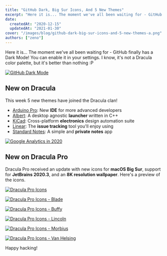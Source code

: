 ```yaml
---
title: "GitHub Dark, Big Sur Icons, And 5 New Themes"
excerpt: "Here it is... The moment we've all been waiting for - GitHub finally has a Dark Mode! You can enable it in your settings. I know, it's not a Dracula color palette, but it's better than nothing :P"
date:
  createdAt: "2020-12-15"
  updatedAt: "2021-01-30"
cover: "/images/blog/github-dark-big-sur-icons-and-5-new-themes-a.png"
authors: ["zeno"]
---
```


Here it is... The moment we've all been waiting for - GitHub finally has a Dark Mode! You can enable it in your settings. I know, it's not a Dracula color palette, but it's better than nothing :P

[![GitHub Dark Mode](/images/blog/github-dark-big-sur-icons-and-5-new-themes-a.png)](https://github.com/settings/appearance)

## New on Dracula

This week 5 new themes have joined the Dracula clan!

- [Arduino Pro](/arduino-pro-ide): New **IDE** for more advanced developers
- [Albert](/albert): A desktop agnostic **launcher** written in C++
- [KiCad](/kicad): Cross-platform **electronics** design automation suite
- [Linear](/linear): The **issue tracking** tool you'll enjoy using
- [Standard Notes](/standard-notes): A simple and **private notes** app

[![Google Analytics in 2020](/images/blog/github-dark-big-sur-icons-and-5-new-themes-b.png)](/standard-notes)

## New on Dracula Pro

Dracula Pro received an update with new icons for **macOS Big Sur**, support for **JetBrains 2020.3**, and an **8K resolution wallpaper**. Here's a preview of the icons.

[![Dracula Pro Icons](/images/blog/github-dark-big-sur-icons-and-5-new-themes-c.jpg)](/pro)

[![Dracula Pro Icons - Blade](/images/blog/github-dark-big-sur-icons-and-5-new-themes-d.jpg)](/pro)

[![Dracula Pro Icons - Buffy](/images/blog/github-dark-big-sur-icons-and-5-new-themes-e.jpg)](/pro)

[![Dracula Pro Icons - Lincoln](/images/blog/github-dark-big-sur-icons-and-5-new-themes-f.jpg)](/pro)

[![Dracula Pro Icons - Morbius](/images/blog/github-dark-big-sur-icons-and-5-new-themes-g.jpg)](/pro)

[![Dracula Pro Icons - Van Helsing](/images/blog/github-dark-big-sur-icons-and-5-new-themes-h.jpg)](/pro)

Happy hacking!
